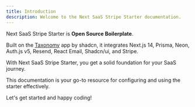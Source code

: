 ```yaml
---
title: Introduction
description: Welcome to the Next SaaS Stripe Starter documentation.
---
```


Next SaaS Stripe Starter is <b>Open Source Boilerplate</b>.

Built on the [Taxonomy](https://github.com/shadcn-ui/taxonomy) app by shadcn, it
integrates Next.js 14, Prisma, Neon, Auth.js v5, Resend, React Email, Shadcn/ui,
and Stripe.

With Next SaaS Stripe Starter, you get a solid foundation for your SaaS journey.

This documentation is your go-to resource for configuring and using the starter
effectively.

Let's get started and happy coding!
